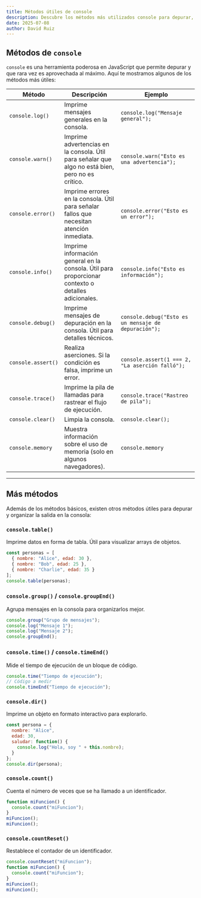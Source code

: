 ```yaml
---
title: Métodos útiles de console
description: Descubre los métodos más utilizados console para depurar, organizar y optimizar la salida en la consola de JavaScript.
date: 2025-07-08
author: David Ruiz
---
```


## Métodos de `console`
`console` es una herramienta poderosa en JavaScript que permite depurar y que rara vez es aprovechada al máximo. Aquí te mostramos algunos de los métodos más útiles:

| Método | Descripción | Ejemplo |
|--------|-------------|---------|
| `console.log()` | Imprime mensajes generales en la consola. | `console.log("Mensaje general");` |
| `console.warn()` | Imprime advertencias en la consola. Útil para señalar que algo no está bien, pero no es crítico. | `console.warn("Esto es una advertencia");` |
| `console.error()` | Imprime errores en la consola. Útil para señalar fallos que necesitan atención inmediata. | `console.error("Esto es un error");` |
| `console.info()` | Imprime información general en la consola. Útil para proporcionar contexto o detalles adicionales. | `console.info("Esto es información");` |
| `console.debug()` | Imprime mensajes de depuración en la consola. Útil para detalles técnicos. | `console.debug("Esto es un mensaje de depuración");` |
| `console.assert()` | Realiza aserciones. Si la condición es falsa, imprime un error. | `console.assert(1 === 2, "La aserción falló");` |
| `console.trace()` | Imprime la pila de llamadas para rastrear el flujo de ejecución. | `console.trace("Rastreo de pila");` |
| `console.clear()` | Limpia la consola. | `console.clear();` |
| `console.memory` | Muestra información sobre el uso de memoria (solo en algunos navegadores). | `console.memory` |

---

## Más métodos
Además de los métodos básicos, existen otros métodos útiles para depurar y organizar la salida en la consola:

### `console.table()`
Imprime datos en forma de tabla. Útil para visualizar arrays de objetos.
```js
const personas = [
  { nombre: "Alice", edad: 30 },
  { nombre: "Bob", edad: 25 },
  { nombre: "Charlie", edad: 35 }
];
console.table(personas);
```

### `console.group()` / `console.groupEnd()`
Agrupa mensajes en la consola para organizarlos mejor.
```js
console.group("Grupo de mensajes");
console.log("Mensaje 1");
console.log("Mensaje 2");
console.groupEnd();
```

### `console.time()` / `console.timeEnd()`
Mide el tiempo de ejecución de un bloque de código.
```js
console.time("Tiempo de ejecución");
// Código a medir
console.timeEnd("Tiempo de ejecución");
```

### `console.dir()`
Imprime un objeto en formato interactivo para explorarlo.
```js
const persona = {
  nombre: "Alice",
  edad: 30,
  saludar: function() {
    console.log("Hola, soy " + this.nombre);
  }
};
console.dir(persona);
```

### `console.count()`
Cuenta el número de veces que se ha llamado a un identificador.
```js
function miFuncion() {
  console.count("miFuncion");
}
miFuncion();
miFuncion();
```

### `console.countReset()`
Restablece el contador de un identificador.
```js
console.countReset("miFuncion");  
function miFuncion() {
  console.count("miFuncion");
} 
miFuncion();
miFuncion();
```